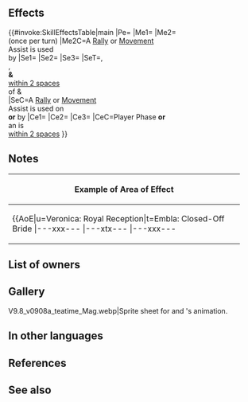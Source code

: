 {{Weapon Infobox
|tagid=SID_お茶会の焼き菓子
|intID=4850
|image=wep_mg339
|exclusive=1
|weaponType=Colorless Tome
|cost=400
|might=14
|range=2
|cooldown=-1
|effect=Enables【Canto (Rem.; Min １)】.<br>Accelerates Special trigger (cooldown count-1).<br><br>If a Rally or movement Assist skill is used by unit, grants another action to unit (once per turn).<br><br>If a Rally or movement Assist skill is used by unit or targets unit, grants【Resonance: Blades】, 【Resonance: Shields】, and "Special cooldown charge +1 per attack during combat (only highest value applied; does not stack)" to allies within 2 spaces of both unit and target ally or unit and targeting ally after movement for 1 turn (including unit and target).<br><br>If unit initiates combat or if unit is within 2 spaces of an ally, grants bonus to unit's Atk/Spd/Def/Res = number of foes within 3 rows or 3 columns centered on unit × 3, + 5 (max 14), unit deals +X × 5 damage (excluding area-of-effect Specials), and reduces damage from foe's attacks by X × 3 during combat (excluding area-of-effect Specials; X = number of Bonus effects active on unit, excluding stat bonuses + number of Penalty effects active on foe, excluding stat penalties; max 5).<br><br>【Canto (Rem.; Min １)】<br>After an attack, Assist skill, or structure destruction, unit can move spaces = any movement not already used that turn (min. １; if unit used a movement skill that warped them, unit can move １ space(s)). (Once per turn. Only highest value applied. Does not stack.)<br><br>【Resonance: Blades】<br>Grants Atk/Spd+4 during combat for 1 turn.<br><br>【Resonance: Shields】<br>Grants Def/Res+4 during combat and the following effect for 1 turn: "During unit's first combat in player phase or enemy phase, foe cannot make a follow-up attack."
|required=Atlas (weapon)
|properties=
}}
==Effects==
{{#invoke:SkillEffectsTable|main
|Pe={{Eft|Accelerates Special}}
|Me1={{Eft|Canto|Rem.; Min 1}}
|Me2={{Eft|Galeforce}}<br>(once per turn)
|Me2C=A [[Rally Assist|Rally]] or [[Movement Assist|Movement]]<br>Assist is used<br>by {{Tgt|Unit}}
|Se1={{SEt|Resonance: Blades}}
|Se2={{SEt|Resonance: Shields}}
|Se3={{SEt|Special Cooldown Charge +1}}
|SeT={{Tgt|Unit}},<br>{{Tgt|Target (Ally)}},<br>'''&''' {{Tgt|Allies}}<br>[[within 2 spaces]]<br>of {{Tgt|Unit}} &<br>{{Tgt|Target (Ally)}}
|SeC=A [[Rally Assist|Rally]] or [[Movement Assist|Movement]]<br>Assist is used on<br>'''or''' by {{Tgt|Unit}}
|Ce1={{Eft|Temporary buffs|Atk/Spd/Def/Res|3 x {{Tgt|Foes}} within<br>[[3 rows or 3 columns]]<br>centered on {{Tgt|Unit}}, +5|max=14}}
|Ce2={{Eft|Damage Boost|5 x ({{Kp|Bonus}} effects<br>on {{Tgt|Unit}} '''&''' {{Kp|Penalty}}<br>effects on {{Tgt|Foe}})<br>(exc. {{SEt|Bonuses}} '''&''' {{SEt|Penalties}})|max=25}}
|Ce3={{Eft|Damage Reduction|3 x ({{Kp|Bonus}} effects<br>on {{Tgt|Unit}} '''&''' {{Kp|Penalty}}<br>effects on {{Tgt|Foe}})<br>(exc. {{SEt|Bonuses}} '''&''' {{SEt|Penalties}})|max=15}}
|CeC=Player Phase '''or'''<br>an {{Tgt|Ally}} is<br>[[within 2 spaces]]
}}

==Notes==
{{Canto|Rem.; Min 1}}
{{Galeforce notes}}
{{Resonance: Blades}}
{{Resonance: Shields}}
{{Special Cooldown Charge +1}}
{{Temporary buffs}}
{{FlatDamageBoost|X (max: 25)}}
{{FlatDamageReduction|X (max: 15)}}
{{EffectfromBonus|damage boost and damage reduction effects}}
{{EffectfromPenalty|damage boost and damage reduction effects}}
{|class="wikitable default mw-collapsible" 
!Example of Area of Effect
|-
|align="middle" style="max-width:450px;margin:auto"|{{AoE|u=Veronica: Royal Reception|t=Embla: Closed-Off Bride
|---xxx---
|---xtx---
|---xxx---
|xxxxxxxxx
|xxxxuxxxx
|xxxxxxxxx
|---xxx---
|---xxx---
|---xxx---
}}
|}
==List of owners==
{{Skill Hero List}}
==Gallery==
<gallery>
V9.8_v0908a_teatime_Mag.webp|Sprite sheet for {{St|Teapot+}} and {{PAGENAME}}'s animation.
</gallery>
==In other languages==
{{OtherLanguages
|japanese=
|german=
|spanishEU=
|spanishLA=
|french=
|italian=
|chineseTW=
|portuguese=
}}
==References==
<references/>
==See also==
{{See also skills|cond=(Description LIKE '%Rally or movement Assist skill%is used by unit or targets unit, grants%' OR Description LIKE '%【Resonance:%') AND Exclusive='1'}}
{{Weapons Navbox}}